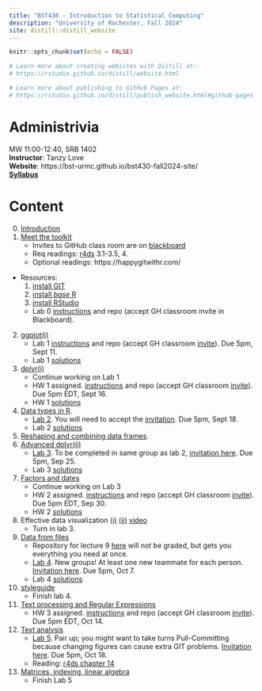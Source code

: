 ```yaml
---
title: "BST430 - Introduction to Statistical Computing"
description: "University of Rochester, Fall 2024"
site: distill::distill_website
---
```


```r
knitr::opts_chunk$set(echo = FALSE)

# Learn more about creating websites with Distill at:
# https://rstudio.github.io/distill/website.html

# Learn more about publishing to GitHub Pages at:
# https://rstudio.github.io/distill/publish_website.html#github-pages

```

# Administrivia

MW 11:00-12:40, SRB 1402
<br>
**Instructor**: Tanzy Love
<br>
**Website**: https://bst-urmc.github.io/bst430-fall2024-site/
<br>
[**Syllabus**](static/syllabus430-2024.pdf)

# Content

0. [Introduction](lecture/l00-intro.html)
1. [Meet the toolkit](lecture/l01-meet-toolkit.html)
    * Invites to GitHub class room are on [blackboard](https://learn.rochester.edu)
    * Req readings: [r4ds](https://r4ds.hadley.nz/) 3.1-3.5, 4. 
    * Optional readings: https://happygitwithr.com/
* Resources: 
    1. [install GIT](https://happygitwithr.com/install-git.html)
    2. [install *base* R](https://cran.r-project.org/)
    3. [install RStudio](https://www.rstudio.com/products/rstudio/download/#download)
    * Lab 0 [instructions](hw_lab_instruction/lab00-demonstration/lab00-hello-class.html) and repo (accept GH classroom invite in Blackboard).
2. [ggplot(i)](lecture/l02-ggplot2-i.html)
    * Lab 1 [instructions](hw_lab_instruction/lab01-hello-r/lab01-hello-r.html) and repo (accept GH classroom [invite](https://classroom.github.com/a/VJwscJG1)). Due 5pm, Sept 11.
    * Lab 1 [solutions](hw_lab_instruction/lab01-hello-r/lab01.html)
3.  [dplyr(i)](lecture/l03-transform-dplyr-i.html)
    * Continue working on Lab 1
    * HW 1 assigned.  [instructions](hw_lab_instruction/hw-01-airbnb/hw-01-airbnb.html) and repo (accept GH classroom [invite](https://classroom.github.com/a/DSGIBgl4)).  Due 5pm EDT, Sept 16.
    * HW 1 [solutions](hw_lab_instruction/hw-01-airbnb/hw-01.html)
4.  [Data types in R](lecture/l04-data-types.html).
    *  [Lab 2](hw_lab_instruction/lab02-merge-conflict/lab02-merge-conflict.html). You will need to accept the [invitation](https://classroom.github.com/a/d0eW0EO8).
Due 5pm, Sept 18.
    * Lab 2 [solutions](hw_lab_instruction/lab02-merge-conflict/lab-02.html)
5.  [Reshaping and combining data frames](lecture/l05a-reshape-merge.html).
6.  [Advanced dplyr(ii)](lecture/l05b-advanced-dplyr.html)
    *  [Lab 3](hw_lab_instruction/lab03-laquinta-uno/lab03-laquinta-uno.html).  To be completed in same group as lab 2, [invitation here](https://classroom.github.com/a/KvOILDqa). Due 5pm, Sep 25.
    * Lab 3 [solutions](hw_lab_instruction/lab03-laquinta-uno/lab-03.html)
7.  [Factors and dates](lecture/l07-factors-dates.html)
    * Continue working on Lab 3
    * HW 2 assigned.  [instructions](hw_lab_instruction/hw02-accidents/hw02-accidents.html) and repo (accept GH classroom [invite](https://classroom.github.com/a/bvx0Xooy)).  Due 5pm EDT, Sep 30.
    * HW 2 [solutions](hw_lab_instruction/hw02-accidents/hw02.html)
8.  Effective data visualization [(i)](lecture/03a2-tips-for-effective-dataviz.pdf) [(ii)](lecture/03b-tips-for-effective-dataviz.pdf) [video](https://youtu.be/ZrifrBvFWgg)
    * Turn in lab 3.
9. [Data from files](lecture/l09-data-from-files.html)
    *   Repository for lecture 9 [here](https://classroom.github.com/a/Dc1MkHq9) will not be graded, but gets you everything you need at once.
    *  [Lab 4](hw_lab_instruction/lab04-laquinta-dos/lab04-laquinta-dos.html).  New groups! At least one new teammate for each person.
    [Invitation here](https://classroom.github.com/a/ZG4bwsD8). Due 5pm, Oct 7.
    * Lab 4 [solutions](hw_lab_instruction/lab04-laquinta-dos/lab04.html)
10. [styleguide](lecture/l06-style.html)
    * Finish lab 4.
11. [Text processing and Regular Expressions](lecture/l10-text.html)   
    * HW 3 assigned.  [instructions](hw_lab_instruction/hw03-fatal-geography/hw03-fatal-geography.html) and repo (accept GH classroom [invite](https://classroom.github.com/a/_NYapbxO)).  Due 5pm EDT, Oct 14.
<!--     * HW 3 [solutions](hw_lab_instruction/hw03-fatal-geography/hw03.html) -->
12. [Text analysis](lecture/l10-text-ii.html)   
    *  [Lab 5](hw_lab_instruction/lab05-sadplots/lab05-sadplots.html).  Pair up; you might want to take turns Pull-Committing because changing figures can cause extra GIT problems. [Invitation here](https://classroom.github.com/a/GrR3CQ2R). Due 5pm, Oct 18.
<!--     * Lab 5 [solutions](hw_lab_instruction/lab05-sadplots/lab05.html) -->
    *  Reading: [r4ds chapter 14](https://r4ds.had.co.nz/strings.html)
13. [Matrices, indexing, linear algebra](lecture/l11-linear-algebra-indexing.html)
    * Finish Lab 5
<!-- 14. [Functions i](lecture/l12-functions-i.html). [video link](https://rochester.hosted.panopto.com/Panopto/Pages/Viewer.aspx?id=a9d6dc03-9d01-4f87-ad9b-af3c004e8055) -->
<!-- 15. [Functions ii and iteration](lecture/l13-functions-ii.html). [video link](https://rochester.hosted.panopto.com/Panopto/Pages/Viewer.aspx?id=7c471b05-4bf6-419c-8b43-af410109b4f7) -->
<!--     *   [Lab 6](hw_lab_instruction/lab06-covid-times/lab06-covid-times.html) assigned, any groups as you like. [Invitation here](https://classroom.github.com/a/6GAvWurq). Due 5pm, Nov 16. -->
<!--     * Lab 6 [solutions](hw_lab_instruction/lab06-covid-times/lab06.html) -->
<!-- 16.  [Knitr tricks and debugging](lecture/l14-debugging.html). [video link](https://rochester.hosted.panopto.com/Panopto/Pages/Viewer.aspx?id=e11a5405-d128-459f-9ef5-af42010fdc8a) -->
<!-- *  HW 4 assigned (revised to shorten it!!).  [instructions](hw_lab_instruction/hw05-modeling-gss/hw-04-modeling-gss.html) and repo (accept GH classroom [invite](https://classroom.github.com/a/rNXgxZex)).  Due 5pm EDT, Nov 25. -->
<!--     * HW 4 [solutions](hw_lab_instruction/hw05-modeling-gss/hw-04.html) -->
<!-- * Work on Lab 6 -->
<!-- 17.  [Linear models](lecture/l15-linear-models.html) -->
<!-- * Work on Lab 6 -->
<!-- 18.   No class 11/10, work on your final exam. -->
<!-- * Final Exam. Remember I will be looking at the `.md` for results and the `.Rmd` for your code. [instructions](hw_lab_instruction/final-modeling.html) and repo (accept GH classroom [invite](https://classroom.github.com/a/eebbYmkV)).  Due 5pm EDT, Nov 10. -->
<!-- 19.   [Multivariate linear models and Prediction](lecture/l16-crossv-lm.html) [video link](https://rochester.hosted.panopto.com/Panopto/Pages/Viewer.aspx?id=c0310bc9-e6f7-40b6-9f22-af4e012d961e) -->
<!-- * Work on Lab 6 -->

<!-- 20.  [Multivariate linear models](lecture/l16-multivariate-lm.html) -->
<!-- 21.  [Prediction and logistic regression](lecture/l17-prediction-logistic.html) -->
